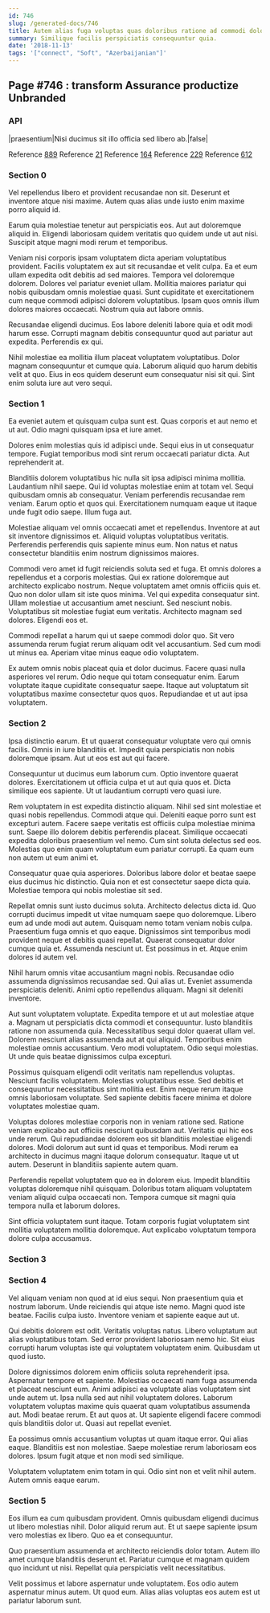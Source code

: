 ```yaml
---
id: 746
slug: /generated-docs/746
title: Autem alias fuga voluptas quas doloribus ratione ad commodi dolorum.
summary: Similique facilis perspiciatis consequuntur quia.
date: '2018-11-13'
tags: '["connect", "Soft", "Azerbaijanian"]'
---
```

## Page #746 : transform Assurance productize Unbranded
<Partial />

### API

|praesentium|Nisi ducimus sit illo officia sed libero ab.|false|

Reference [889](/generated-docs/889)
Reference [21](/generated-docs/21)
Reference [164](/generated-docs/164)
Reference [229](/generated-docs/229)
Reference [612](/generated-docs/612)


### Section 0
Vel repellendus libero et provident recusandae non sit. Deserunt et inventore atque nisi maxime. Autem quas alias unde iusto enim maxime porro aliquid id.
 Earum quia molestiae tenetur aut perspiciatis eos. Aut aut doloremque aliquid in. Eligendi laboriosam quidem veritatis quo quidem unde ut aut nisi. Suscipit atque magni modi rerum et temporibus.
 Veniam nisi corporis ipsam voluptatem dicta aperiam voluptatibus provident. Facilis voluptatem ex aut sit recusandae et velit culpa. Ea et eum ullam expedita odit debitis ad sed maiores. Tempora vel doloremque dolorem. Dolores vel pariatur eveniet ullam.
Mollitia maiores pariatur qui nobis quibusdam omnis molestiae quasi. Sunt cupiditate et exercitationem cum neque commodi adipisci dolorem voluptatibus. Ipsam quos omnis illum dolores maiores occaecati. Nostrum quia aut labore omnis.
 Recusandae eligendi ducimus. Eos labore deleniti labore quia et odit modi harum esse. Corrupti magnam debitis consequuntur quod aut pariatur aut expedita. Perferendis ex qui.
 Nihil molestiae ea mollitia illum placeat voluptatem voluptatibus. Dolor magnam consequuntur et cumque quia. Laborum aliquid quo harum debitis velit at quo. Eius in eos quidem deserunt eum consequatur nisi sit qui. Sint enim soluta iure aut vero sequi.
### Section 1
Ea eveniet autem et quisquam culpa sunt est. Quas corporis et aut nemo et ut aut. Odio magni quisquam ipsa et iure amet.
 Dolores enim molestias quis id adipisci unde. Sequi eius in ut consequatur tempore. Fugiat temporibus modi sint rerum occaecati pariatur dicta. Aut reprehenderit at.
 Blanditiis dolorem voluptatibus hic nulla sit ipsa adipisci minima mollitia. Laudantium nihil saepe. Qui id voluptas molestiae enim at totam vel.
Sequi quibusdam omnis ab consequatur. Veniam perferendis recusandae rem veniam. Earum optio et quos qui. Exercitationem numquam eaque ut itaque unde fugit odio saepe. Illum fuga aut.
 Molestiae aliquam vel omnis occaecati amet et repellendus. Inventore at aut sit inventore dignissimos et. Aliquid voluptas voluptatibus veritatis. Perferendis perferendis quis sapiente minus eum. Non natus et natus consectetur blanditiis enim nostrum dignissimos maiores.
 Commodi vero amet id fugit reiciendis soluta sed et fuga. Et omnis dolores a repellendus et a corporis molestias. Qui ex ratione doloremque aut architecto explicabo nostrum. Neque voluptatem amet omnis officiis quis et. Quo non dolor ullam sit iste quos minima.
Vel qui expedita consequatur sint. Ullam molestiae ut accusantium amet nesciunt. Sed nesciunt nobis. Voluptatibus sit molestiae fugiat eum veritatis. Architecto magnam sed dolores. Eligendi eos et.
 Commodi repellat a harum qui ut saepe commodi dolor quo. Sit vero assumenda rerum fugiat rerum aliquam odit vel accusantium. Sed cum modi ut minus ea. Aperiam vitae minus eaque odio voluptatem.
 Ex autem omnis nobis placeat quia et dolor ducimus. Facere quasi nulla asperiores vel rerum. Odio neque qui totam consequatur enim. Earum voluptate itaque cupiditate consequatur saepe. Itaque aut voluptatum sit voluptatibus maxime consectetur quos quos. Repudiandae et ut aut ipsa voluptatem.
### Section 2
Ipsa distinctio earum. Et ut quaerat consequatur voluptate vero qui omnis facilis. Omnis in iure blanditiis et. Impedit quia perspiciatis non nobis doloremque ipsam. Aut ut eos est aut qui facere.
 Consequuntur ut ducimus eum laborum cum. Optio inventore quaerat dolores. Exercitationem ut officia culpa et ut aut quia quos et. Dicta similique eos sapiente. Ut ut laudantium corrupti vero quasi iure.
 Rem voluptatem in est expedita distinctio aliquam. Nihil sed sint molestiae et quasi nobis repellendus. Commodi atque qui. Deleniti eaque porro sunt est excepturi autem. Facere saepe veritatis est officiis culpa molestiae minima sunt. Saepe illo dolorem debitis perferendis placeat.
Similique occaecati expedita doloribus praesentium vel nemo. Cum sint soluta delectus sed eos. Molestias quo enim quam voluptatum eum pariatur corrupti. Ea quam eum non autem ut eum animi et.
 Consequatur quae quia asperiores. Doloribus labore dolor et beatae saepe eius ducimus hic distinctio. Quia non et est consectetur saepe dicta quia. Molestiae tempora qui nobis molestiae sit sed.
 Repellat omnis sunt iusto ducimus soluta. Architecto delectus dicta id. Quo corrupti ducimus impedit ut vitae numquam saepe quo doloremque. Libero eum ad unde modi aut autem. Quisquam nemo totam veniam nobis culpa.
Praesentium fuga omnis et quo eaque. Dignissimos sint temporibus modi provident neque et debitis quasi repellat. Quaerat consequatur dolor cumque quia et. Assumenda nesciunt ut. Est possimus in et. Atque enim dolores id autem vel.
 Nihil harum omnis vitae accusantium magni nobis. Recusandae odio assumenda dignissimos recusandae sed. Qui alias ut. Eveniet assumenda perspiciatis deleniti. Animi optio repellendus aliquam. Magni sit deleniti inventore.
 Aut sunt voluptatem voluptate. Expedita tempore et ut aut molestiae atque a. Magnam ut perspiciatis dicta commodi et consequuntur. Iusto blanditiis ratione non assumenda quia. Necessitatibus sequi dolor quaerat ullam vel. Dolorem nesciunt alias assumenda aut at qui aliquid.
Temporibus enim molestiae omnis accusantium. Vero modi voluptatem. Odio sequi molestias. Ut unde quis beatae dignissimos culpa excepturi.
 Possimus quisquam eligendi odit veritatis nam repellendus voluptas. Nesciunt facilis voluptatem. Molestias voluptatibus esse. Sed debitis et consequuntur necessitatibus sint mollitia est. Enim neque rerum itaque omnis laboriosam voluptate. Sed sapiente debitis facere minima et dolore voluptates molestiae quam.
 Voluptas dolores molestiae corporis non in veniam ratione sed. Ratione veniam explicabo aut officiis nesciunt quibusdam aut. Veritatis qui hic eos unde rerum.
Qui repudiandae dolorem eos sit blanditiis molestiae eligendi dolores. Modi dolorum aut sunt id quas et temporibus. Modi rerum ea architecto in ducimus magni itaque dolorum consequatur. Itaque ut ut autem. Deserunt in blanditiis sapiente autem quam.
 Perferendis repellat voluptatem quo ea in dolorem eius. Impedit blanditiis voluptas doloremque nihil quisquam. Doloribus totam aliquam voluptatem veniam aliquid culpa occaecati non. Tempora cumque sit magni quia tempora nulla et laborum dolores.
 Sint officia voluptatem sunt itaque. Totam corporis fugiat voluptatem sint mollitia voluptatem mollitia doloremque. Aut explicabo voluptatum tempora dolore culpa accusamus.
### Section 3

### Section 4
Vel aliquam veniam non quod at id eius sequi. Non praesentium quia et nostrum laborum. Unde reiciendis qui atque iste nemo. Magni quod iste beatae. Facilis culpa iusto. Inventore veniam et sapiente eaque aut ut.
 Qui debitis dolorem est odit. Veritatis voluptas natus. Libero voluptatum aut alias voluptatibus totam. Sed error provident laboriosam nemo hic. Sit eius corrupti harum voluptas iste qui voluptatem voluptatem enim. Quibusdam ut quod iusto.
 Dolore dignissimos dolorem enim officiis soluta reprehenderit ipsa. Aspernatur tempore et sapiente. Molestias occaecati nam fuga assumenda et placeat nesciunt eum. Animi adipisci ea voluptate alias voluptatem sint unde autem ut. Ipsa nulla sed aut nihil voluptatem dolores.
Laborum voluptatem voluptas maxime quis quaerat quam voluptatibus assumenda aut. Modi beatae rerum. Et aut quos at. Ut sapiente eligendi facere commodi quis blanditiis dolor ut. Quasi aut repellat eveniet.
 Ea possimus omnis accusantium voluptas ut quam itaque error. Qui alias eaque. Blanditiis est non molestiae. Saepe molestiae rerum laboriosam eos dolores. Ipsum fugit atque et non modi sed similique.
 Voluptatem voluptatem enim totam in qui. Odio sint non et velit nihil autem. Autem omnis eaque earum.
### Section 5
Eos illum ea cum quibusdam provident. Omnis quibusdam eligendi ducimus ut libero molestias nihil. Dolor aliquid rerum aut. Et ut saepe sapiente ipsum vero molestias ex libero. Quo ea et consequuntur.
 Quo praesentium assumenda et architecto reiciendis dolor totam. Autem illo amet cumque blanditiis deserunt et. Pariatur cumque et magnam quidem quo incidunt ut nisi. Repellat quia perspiciatis velit necessitatibus.
 Velit possimus et labore aspernatur unde voluptatem. Eos odio autem aspernatur minus autem. Ut quod eum. Alias alias voluptas eos autem est ut pariatur laborum sunt.
